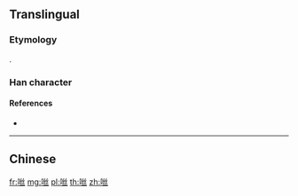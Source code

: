 {{also|噝}}
==Translingual==

===Etymology===
{{Han simp|f=絲|t=丝}}.

===Han character===
{{Han char|rn=30|rad=口|as=05|sn=8|canj=RVVM|four=62011|ids=⿰口丝}}

====References====
* {{Han ref|hdz=10611.010|uh=549D|ud=21661}}

----

==Chinese==
{{zh-see|噝}}

[[fr:咝]]
[[mg:咝]]
[[pl:咝]]
[[th:咝]]
[[zh:咝]]